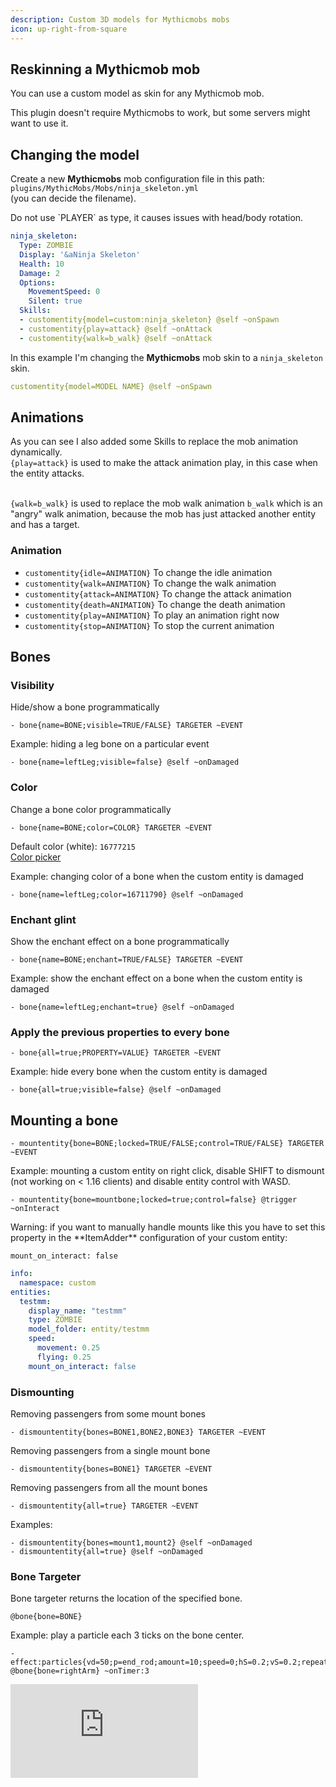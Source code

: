 ```yaml
---
description: Custom 3D models for Mythicmobs mobs
icon: up-right-from-square
---
```


## Reskinning a Mythicmob mob

You can use a custom model as skin for any Mythicmob mob.


<Note>
This plugin doesn't require Mythicmobs to work, but some servers might want to use it.
</Note>


## Changing the model

Create a new **Mythicmobs** mob configuration file in this path:   `plugins/MythicMobs/Mobs/ninja_skeleton.yml`\
(you can decide the filename).


<Warning>
Do not use `PLAYER` as type, it causes issues with head/body rotation.
</Warning>



```yaml ninja_skeleton.yml lines icon="yaml"
ninja_skeleton:
  Type: ZOMBIE
  Display: '&aNinja Skeleton'
  Health: 10
  Damage: 2
  Options:
    MovementSpeed: 0
    Silent: true
  Skills:
  - customentity{model=custom:ninja_skeleton} @self ~onSpawn
  - customentity{play=attack} @self ~onAttack
  - customentity{walk=b_walk} @self ~onAttack
```


In this example I'm changing the **Mythicmobs** mob skin to a `ninja_skeleton` skin.

```yaml
customentity{model=MODEL NAME} @self ~onSpawn
```

## Animations

As you can see I also added some Skills to replace the mob animation dynamically.\
`{play=attack}` is used to make the attack animation play, in this case when the entity attacks.

\
`{walk=b_walk}` is used to replace the mob walk animation `b_walk` which is an "angry" walk animation, because the mob has just attacked another entity and has a target.

### Animation

* `customentity{idle=ANIMATION}` To change the idle animation
* `customentity{walk=ANIMATION}` To change the walk animation
* `customentity{attack=ANIMATION}` To change the attack animation
* `customentity{death=ANIMATION}` To change the death animation
* `customentity{play=ANIMATION}` To play an animation right now
* `customentity{stop=ANIMATION}` To stop the current animation

## Bones

### Visibility

Hide/show a bone programmatically

```
- bone{name=BONE;visible=TRUE/FALSE} TARGETER ~EVENT
```

Example: hiding a leg bone on a particular event

```
- bone{name=leftLeg;visible=false} @self ~onDamaged
```

### Color

Change a bone color programmatically

```
- bone{name=BONE;color=COLOR} TARGETER ~EVENT
```

Default color (white): `16777215`\
[Color picker](https://minecraftcommand.science/armor-color)

Example: changing color of a bone when the custom entity is damaged

```
- bone{name=leftLeg;color=16711790} @self ~onDamaged
```

### Enchant glint

Show the enchant effect on a bone programmatically

```
- bone{name=BONE;enchant=TRUE/FALSE} TARGETER ~EVENT
```

Example: show the enchant effect on a bone when the custom entity is damaged

```
- bone{name=leftLeg;enchant=true} @self ~onDamaged
```

### Apply the previous properties to every bone

```
- bone{all=true;PROPERTY=VALUE} TARGETER ~EVENT
```

Example: hide every bone when the custom entity is damaged

```
- bone{all=true;visible=false} @self ~onDamaged
```

## Mounting a bone

```
- mountentity{bone=BONE;locked=TRUE/FALSE;control=TRUE/FALSE} TARGETER ~EVENT
```

Example: mounting a custom entity on right click, disable SHIFT to dismount (not working on < 1.16 clients) and disable entity control with WASD.

```
- mountentity{bone=mountbone;locked=true;control=false} @trigger ~onInteract
```


<Warning>
Warning: if you want to manually handle mounts like this you have to set this property in the **ItemAdder** configuration of your custom entity:

`mount_on_interact: false`

```yaml
info:
  namespace: custom
entities:
  testmm:
    display_name: "testmm"
    type: ZOMBIE
    model_folder: entity/testmm
    speed:
      movement: 0.25
      flying: 0.25
    mount_on_interact: false
```
</Warning>


### Dismounting

Removing passengers from some mount bones

```
- dismountentity{bones=BONE1,BONE2,BONE3} TARGETER ~EVENT
```

Removing passengers from a single mount bone

```
- dismountentity{bones=BONE1} TARGETER ~EVENT
```

Removing passengers from all the mount bones

```
- dismountentity{all=true} TARGETER ~EVENT
```

Examples:

```
- dismountentity{bones=mount1,mount2} @self ~onDamaged
- dismountentity{all=true} @self ~onDamaged
```

### Bone Targeter

Bone targeter returns the location of the specified bone.

```
@bone{bone=BONE}
```

Example: play a particle each 3 ticks on the bone center.

```
- effect:particles{vd=50;p=end_rod;amount=10;speed=0;hS=0.2;vS=0.2;repeat=270;repeatInterval=1} @bone{bone=rightArm} ~onTimer:3
```


<Frame>
  <iframe 
    className="w-full aspect-video rounded-xl" 
    src="https://www.youtube.com/embed/LYCWCtmCzLc" 
    title="YouTube video player" 
    frameBorder="0" 
    allow="accelerometer; autoplay; clipboard-write; encrypted-media; gyroscope; picture-in-picture" 
    allowFullScreen 
  />
</Frame>

